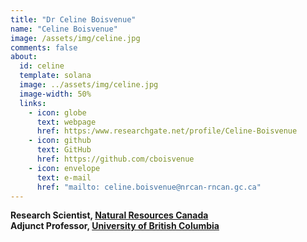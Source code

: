 ```yaml
---
title: "Dr Celine Boisvenue"
name: "Celine Boisvenue"
image: /assets/img/celine.jpg
comments: false
about:
  id: celine
  template: solana
  image: ../assets/img/celine.jpg
  image-width: 50%
  links:
    - icon: globe
      text: webpage
      href: https:/www.researchgate.net/profile/Celine-Boisvenue
    - icon: github
      text: GitHub
      href: https://github.com/cboisvenue
    - icon: envelope
      text: e-mail
      href: "mailto: celine.boisvenue@nrcan-rncan.gc.ca"
---
```


::: {#celine}
**Research Scientist, [Natural Resources Canada](www.nrcan.gc.ca/home)**\
**Adjunct Professor, [University of British Columbia](www.ubc.ca)**
:::
